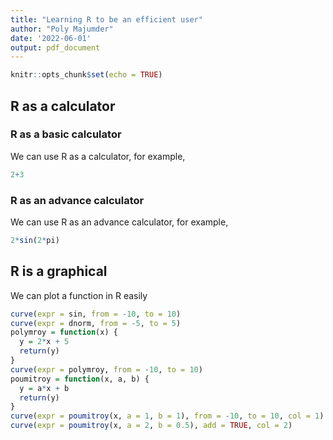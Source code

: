 ```yaml
---
title: "Learning R to be an efficient user"
author: "Poly Majumder"
date: '2022-06-01'
output: pdf_document
---
```


```r
knitr::opts_chunk$set(echo = TRUE)
```

## R as a calculator

### R as a basic calculator
We can use R as a calculator, for example,
```r
2+3
```

### R as an advance calculator 
We can use R as an advance calculator, for example,
```r
2*sin(2*pi)
```

## R is a graphical 
We can plot a function in R easily
```r
curve(expr = sin, from = -10, to = 10)
curve(expr = dnorm, from = -5, to = 5)
polymroy = function(x) {
  y = 2*x + 5
  return(y)
}
curve(expr = polymroy, from = -10, to = 10)
poumitroy = function(x, a, b) {
  y = a*x + b
  return(y)
}
curve(expr = poumitroy(x, a = 1, b = 1), from = -10, to = 10, col = 1)
curve(expr = poumitroy(x, a = 2, b = 0.5), add = TRUE, col = 2)
```
